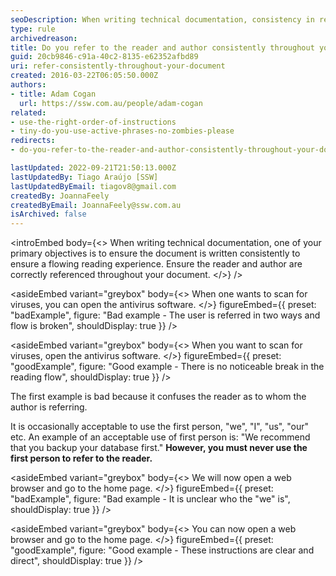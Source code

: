 ```yaml
---
seoDescription: When writing technical documentation, consistency in referring to the reader and author is crucial for a flowing reading experience. Ensure accurate referencing throughout your document
type: rule
archivedreason:
title: Do you refer to the reader and author consistently throughout your document?
guid: 20cb9846-c91a-40c2-8135-e62352afbd89
uri: refer-consistently-throughout-your-document
created: 2016-03-22T06:05:50.000Z
authors:
- title: Adam Cogan
  url: https://ssw.com.au/people/adam-cogan
related:
- use-the-right-order-of-instructions
- tiny-do-you-use-active-phrases-no-zombies-please
redirects:
- do-you-refer-to-the-reader-and-author-consistently-throughout-your-document

lastUpdated: 2022-09-21T21:50:13.000Z
lastUpdatedBy: Tiago Araújo [SSW]
lastUpdatedByEmail: tiagov8@gmail.com
createdBy: JoannaFeely
createdByEmail: JoannaFeely@ssw.com.au
isArchived: false
---
```


<introEmbed
  body={<>
When writing technical documentation, one of your primary objectives is to ensure the document is written consistently to ensure a flowing reading experience. Ensure the reader and author are correctly referenced throughout your document.
  </>}
/>

<asideEmbed
  variant="greybox"
  body={<>
    When one wants to scan for viruses, you can open the antivirus software.
  </>}
  figureEmbed={{
    preset: "badExample",
    figure: "Bad example - The user is referred in two ways and flow is broken",
    shouldDisplay: true
  }}
/>



<asideEmbed
  variant="greybox"
  body={<>
    When you want to scan for viruses, open the antivirus software.
  </>}
  figureEmbed={{
    preset: "goodExample",
    figure: "Good example - There is no noticeable break in the reading flow",
    shouldDisplay: true
  }}
/>


The first example is bad because it confuses the reader as to whom the author is referring.

It is occasionally acceptable to use the first person, "we", "I", "us", "our" etc.
An example of an acceptable use of first person is: "We recommend that you backup your database first." **However, you must never use the first person to refer to the reader.**


<asideEmbed
  variant="greybox"
  body={<>
    We will now open a web browser and go to the home page.
  </>}
  figureEmbed={{
    preset: "badExample",
    figure: "Bad example - It is unclear who the \"we\" is",
    shouldDisplay: true
  }}
/>



<asideEmbed
  variant="greybox"
  body={<>
    You can now open a web browser and go to the home page.
  </>}
  figureEmbed={{
    preset: "goodExample",
    figure: "Good example - These instructions are clear and direct",
    shouldDisplay: true
  }}
/>
